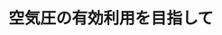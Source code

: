 ﻿---
title: "空気圧の有効利用を目指して"
category: "その他"
vol: 73
interviewee: "川嶋 健嗣"
url: "https://www.keisu.t.u-tokyo.ac.jp/2020/04/01/%E5%B7%9D%E5%B6%8B-%E5%81%A5%E5%97%A3/"
tags: ["機械","制御","ロボット","装置","電気"]
pdf: "73-1-kawashima.pdf"
career: ""
preface: "身の周りの機械は、電気やガソリンなどのさまざまな動力によって動いている。中でも、空気圧を動力としている機械は、非常に軽量であり、柔軟性に富んでいる点で特徴的だ。川嶋研究室では、空気圧を動力として最大限に活用するための制御方法を研究し、研究で得られた知識を利用して実際に空気圧を動力とする装置の開発を行っている。本稿では、腹腔鏡手術を遠隔で行うことができる腹腔鏡手術ロボットを中心に、川嶋研究室で開発されている革新的な装置について紹介していく。"
---
